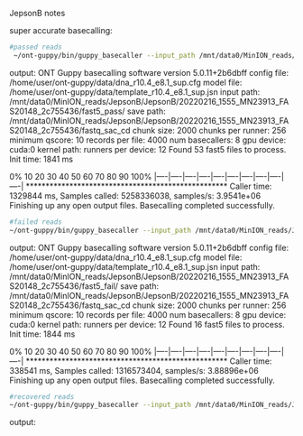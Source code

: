 
JepsonB notes

super accurate basecalling:

```bash
#passed reads
 ~/ont-guppy/bin/guppy_basecaller --input_path /mnt/data0/MinION_reads/JepsonB/JepsonB/20220216_1555_MN23913_FAS20148_2c755436/fast5_pass/ --save_path /mnt/data0/MinION_reads/JepsonB/JepsonB/20220216_1555_MN23913_FAS20148_2c755436/fastq_sac_cd --calib_detect --config dna_r10.4_e8.1_sup.cfg -x cuda:0 --num_callers 8
```
output:
ONT Guppy basecalling software version 5.0.11+2b6dbff
config file:        /home/user/ont-guppy/data/dna_r10.4_e8.1_sup.cfg
model file:         /home/user/ont-guppy/data/template_r10.4_e8.1_sup.jsn
input path:         /mnt/data0/MinION_reads/JepsonB/JepsonB/20220216_1555_MN23913_FAS20148_2c755436/fast5_pass/
save path:          /mnt/data0/MinION_reads/JepsonB/JepsonB/20220216_1555_MN23913_FAS20148_2c755436/fastq_sac_cd
chunk size:         2000
chunks per runner:  256
minimum qscore:     10
records per file:   4000
num basecallers:    8
gpu device:         cuda:0
kernel path:
runners per device: 12
Found 53 fast5 files to process.
Init time: 1841 ms

0%   10   20   30   40   50   60   70   80   90   100%
|----|----|----|----|----|----|----|----|----|----|
***************************************************
Caller time: 1329844 ms, Samples called: 5258336038, samples/s: 3.9541e+06
Finishing up any open output files.
Basecalling completed successfully.

```bash
#failed reads
~/ont-guppy/bin/guppy_basecaller --input_path /mnt/data0/MinION_reads/JepsonB/JepsonB/20220216_1555_MN23913_FAS20148_2c755436/fast5_fail/ --save_path /mnt/data0/MinION_reads/JepsonB/JepsonB/20220216_1555_MN23913_FAS20148_2c755436/fastq_sac_cd --calib_detect --config dna_r10.4_e8.1_sup.cfg -x cuda:0 --num_callers 8
```
output:
ONT Guppy basecalling software version 5.0.11+2b6dbff
config file:        /home/user/ont-guppy/data/dna_r10.4_e8.1_sup.cfg
model file:         /home/user/ont-guppy/data/template_r10.4_e8.1_sup.jsn
input path:         /mnt/data0/MinION_reads/JepsonB/JepsonB/20220216_1555_MN23913_FAS20148_2c755436/fast5_fail/
save path:          /mnt/data0/MinION_reads/JepsonB/JepsonB/20220216_1555_MN23913_FAS20148_2c755436/fastq_sac_cd
chunk size:         2000
chunks per runner:  256
minimum qscore:     10
records per file:   4000
num basecallers:    8
gpu device:         cuda:0
kernel path:
runners per device: 12
Found 16 fast5 files to process.
Init time: 1844 ms

0%   10   20   30   40   50   60   70   80   90   100%
|----|----|----|----|----|----|----|----|----|----|
***************************************************
Caller time: 338541 ms, Samples called: 1316573404, samples/s: 3.88896e+06
Finishing up any open output files.
Basecalling completed successfully.

```bash
#recovered reads
~/ont-guppy/bin/guppy_basecaller --input_path /mnt/data0/MinION_reads/JepsonB/JepsonB/20220216_1555_MN23913_FAS20148_2c755436/fast5_recovered/ --save_path /mnt/data0/MinION_reads/JepsonB/JepsonB/20220216_1555_MN23913_FAS20148_2c755436/fastq_sac_cd --calib_detect --config dna_r10.4_e8.1_sup.cfg -x cuda:0 --num_callers 8
```
output:
